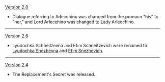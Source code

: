 {{Change History/Header}}
[[Version 2.8]]
* Dialogue referring to Arlecchino was changed from the pronoun "his" to "her," and Lord Arlecchino was changed to Lady Arlecchino.
----
[[Version 2.6]]
* Lyudochka Schneitzevna and Efim Schneitzevich were renamed to [[Lyudochka Snezhevna]] and [[Efim Snezhevich]].
----
[[Version 2.4]]
* The Replacement's Secret was released.